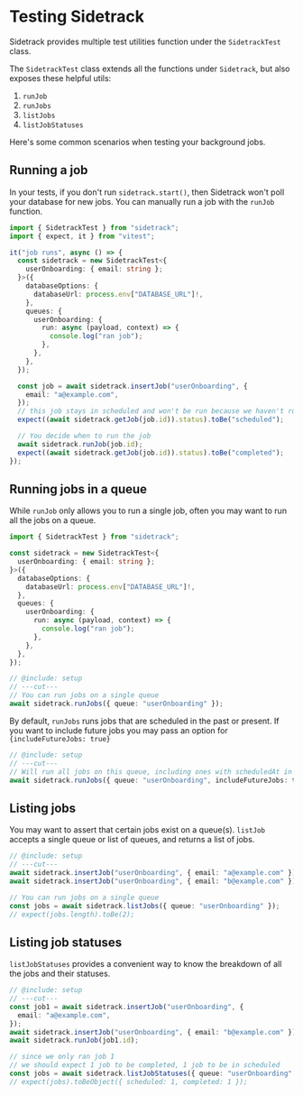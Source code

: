 # Testing Sidetrack

Sidetrack provides multiple test utilities function under the `SidetrackTest` class.

The `SidetrackTest` class extends all the functions under `Sidetrack`, but also exposes these helpful utils:

1. `runJob`
2. `runJobs`
3. `listJobs`
4. `listJobStatuses`

Here's some common scenarios when testing your background jobs.

## Running a job

In your tests, if you don't run `sidetrack.start()`, then Sidetrack won't poll your database for new jobs.
You can manually run a job with the `runJob` function.

```ts twoslash
import { SidetrackTest } from "sidetrack";
import { expect, it } from "vitest";

it("job runs", async () => {
  const sidetrack = new SidetrackTest<{
    userOnboarding: { email: string };
  }>({
    databaseOptions: {
      databaseUrl: process.env["DATABASE_URL"]!,
    },
    queues: {
      userOnboarding: {
        run: async (payload, context) => {
          console.log("ran job");
        },
      },
    },
  });

  const job = await sidetrack.insertJob("userOnboarding", {
    email: "a@example.com",
  });
  // this job stays in scheduled and won't be run because we haven't run sidetrack.start()
  expect((await sidetrack.getJob(job.id)).status).toBe("scheduled");

  // You decide when to run the job
  await sidetrack.runJob(job.id);
  expect((await sidetrack.getJob(job.id)).status).toBe("completed");
});
```

## Running jobs in a queue

While `runJob` only allows you to run a single job, often you may want to run all the jobs on a queue.

```ts twoslash include setup
import { SidetrackTest } from "sidetrack";

const sidetrack = new SidetrackTest<{
  userOnboarding: { email: string };
}>({
  databaseOptions: {
    databaseUrl: process.env["DATABASE_URL"]!,
  },
  queues: {
    userOnboarding: {
      run: async (payload, context) => {
        console.log("ran job");
      },
    },
  },
});
```

```ts twoslash
// @include: setup
// ---cut---
// You can run jobs on a single queue
await sidetrack.runJobs({ queue: "userOnboarding" });
```

By default, `runJobs` runs jobs that are scheduled in the past or present. If you want to include future jobs you may pass an option for `{includeFutureJobs: true}`

```ts twoslash
// @include: setup
// ---cut---
// Will run all jobs on this queue, including ones with scheduledAt in the future
await sidetrack.runJobs({ queue: "userOnboarding", includeFutureJobs: true });
```

## Listing jobs

You may want to assert that certain jobs exist on a queue(s).
`listJob` accepts a single queue or list of queues, and returns a list of jobs.

```ts twoslash
// @include: setup
// ---cut---
await sidetrack.insertJob("userOnboarding", { email: "a@example.com" });
await sidetrack.insertJob("userOnboarding", { email: "b@example.com" });

// You can run jobs on a single queue
const jobs = await sidetrack.listJobs({ queue: "userOnboarding" });
// expect(jobs.length).toBe(2);
```

## Listing job statuses

`listJobStatuses` provides a convenient way to know the breakdown of all the jobs and their statuses.

```ts twoslash
// @include: setup
// ---cut---
const job1 = await sidetrack.insertJob("userOnboarding", {
  email: "a@example.com",
});
await sidetrack.insertJob("userOnboarding", { email: "b@example.com" });
await sidetrack.runJob(job1.id);

// since we only ran job 1
// we should expect 1 job to be completed, 1 job to be in scheduled
const jobs = await sidetrack.listJobStatuses({ queue: "userOnboarding" });
// expect(jobs).toBeObject({ scheduled: 1, completed: 1 });
```
